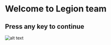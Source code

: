 # Welcome to Legion team

## Press any key to continue

<!-- team image -->

![alt text](./legion.jpeg "Legion team")
